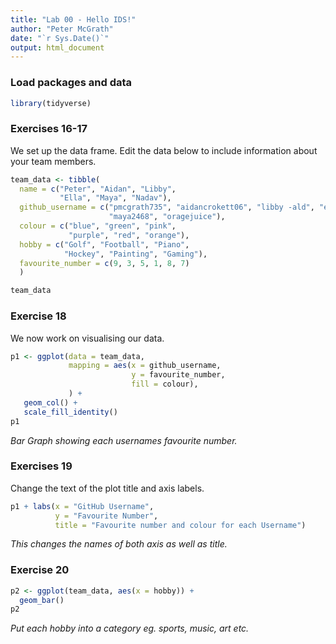 ```yaml
---
title: "Lab 00 - Hello IDS!"
author: "Peter McGrath"
date: "`r Sys.Date()`"
output: html_document
---
```


### Load packages and data

```r
library(tidyverse) 
```

### Exercises 16-17

We set up the data frame. Edit the data below to include information about your team members.

```r
team_data <- tibble(
  name = c("Peter", "Aidan", "Libby", 
           "Ella", "Maya", "Nadav"),
  github_username = c("pmcgrath735", "aidancrokett06", "libby -ald", "ellalawrence1", 
                      "maya2468", "oragejuice"), 
  colour = c("blue", "green", "pink", 
             "purple", "red", "orange"),
  hobby = c("Golf", "Football", "Piano", 
            "Hockey", "Painting", "Gaming"),
  favourite_number = c(9, 3, 5, 1, 8, 7)
  )

team_data
```

### Exercise 18

We now work on visualising our data. 

```r
p1 <- ggplot(data = team_data, 
             mapping = aes(x = github_username, 
                           y = favourite_number,
                           fill = colour), 
             ) +
   geom_col() +
   scale_fill_identity()
p1
```


*Bar Graph showing each usernames favourite number.*

### Exercises 19

Change the text of the plot title and axis labels.

```r
p1 + labs(x = "GitHub Username", 
          y = "Favourite Number",
          title = "Favourite number and colour for each Username")
```

*This changes the names of both axis as well as title.*

### Exercise 20

```r
p2 <- ggplot(team_data, aes(x = hobby)) +
  geom_bar()
p2
```

*Put each hobby into a category eg. sports, music, art etc.*
